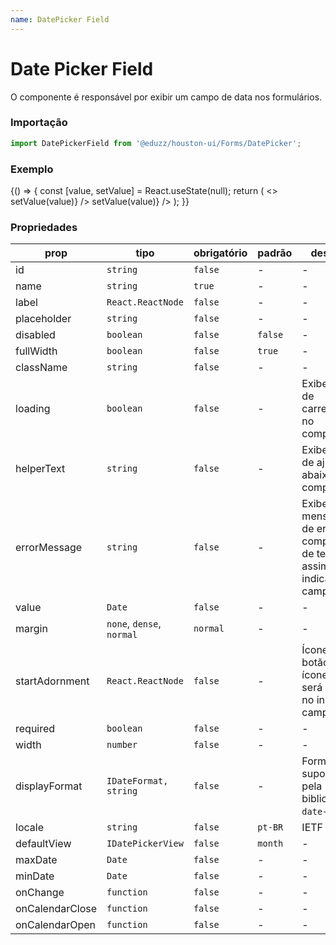 ```yaml
---
name: DatePicker Field
---
```




# Date Picker Field

O componente é responsável por exibir um campo de data nos formulários.

### Importação

```js
import DatePickerField from '@eduzz/houston-ui/Forms/DatePicker';
```

### Exemplo

<Playground>
  {() => {
    const [value, setValue] = React.useState(null);
    return (
      <>
        <DatePickerField width={200} label='Data' value={value} onChange={value => setValue(value)} />
        <DatePickerField
          width={200}
          label='Data'
          placeholder='Insira a data'
          value={value}
          onChange={value => setValue(value)}
        />
      </>
    );
  }}
</Playground>

### Propriedades

| prop            | tipo                      | obrigatório | padrão  | descrição                                                                           |
| --------------- | ------------------------- | ----------- | ------- | ----------------------------------------------------------------------------------- |
| id              | `string`                  | `false`     | -       | -                                                                                   |
| name            | `string`                  | `true`      | -       | -                                                                                   |
| label           | `React.ReactNode`         | `false`     | -       | -                                                                                   |
| placeholder     | `string`                  | `false`     | -       | -                                                                                   |
| disabled        | `boolean`                 | `false`     | `false` | -                                                                                   |
| fullWidth       | `boolean`                 | `false`     | `true`  | -                                                                                   |
| className       | `string`                  | `false`     | -       | -                                                                                   |
| loading         | `boolean`                 | `false`     | -       | Exibe ícone de carregamento no componente.                                          |
| helperText      | `string`                  | `false`     | -       | Exibe texto de ajuda abaixo do componente.                                          |
| errorMessage    | `string`                  | `false`     | -       | Exibe uma mensagem de erro no componente de texto, assim como indica erro no campo. |
| value           | `Date`                    | `false`     | -       | -                                                                                   |
| margin          | `none`, `dense`, `normal` | `normal`    | -       | -                                                                                   |
| startAdornment  | `React.ReactNode`         | `false`     | -       | Ícone ou botão com ícone que será exibido no início do campo.                       |
| required        | `boolean`                 | `false`     | -       | -                                                                                   |
| width           | `number`                  | `false`     | -       | -                                                                                   |
| displayFormat   | `IDateFormat, string`     | `false`     | -       | Formatos suportados pela biblioteca `date-fns`.                                     |
| locale          | `string`                  | `false`     | `pt-BR` | IETF tag.                                                                           |
| defaultView     | `IDatePickerView`         | `false`     | `month` | -                                                                                   |
| maxDate         | `Date`                    | `false`     | -       | -                                                                                   |
| minDate         | `Date`                    | `false`     | -       | -                                                                                   |
| onChange        | `function`                | `false`     | -       | -                                                                                   |
| onCalendarClose | `function`                | `false`     | -       | -                                                                                   |
| onCalendarOpen  | `function`                | `false`     | -       | -                                                                                   |
